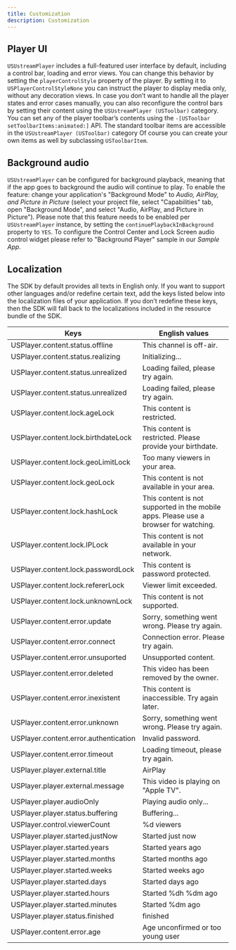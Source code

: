 ```yaml
---
title: Customization
description: Customization
---
```


## Player UI

`USUstreamPlayer` includes a full-featured user interface by default, including a control bar, loading and error views. You can change this behavior by setting the `playerControlStyle` property of the player. By setting it to `USPlayerControlStyleNone` you can instruct the player to display media only, without any decoration views.
In case you don’t want to handle all the player states and error cases manually, you can also reconfigure the control bars by setting their content using the `USUstreamPlayer (USToolbar)` category.
You can set any of the player toolbar’s contents using the `-[USToolbar setToolbarItems:animated:]` API. The standard toolbar items are accessible in the `USUstreamPlayer (USToolbar)` category Of course you can create your own items as well by subclassing `USToolbarItem`.

## Background audio

`USUstreamPlayer` can be configured for background playback, meaning that if the app goes to background the audio will continue to play.
To enable the feature: change your application's "Background Mode" to _Audio, AirPlay, and Picture in Picture_ (select your project file, select "Capabilities" tab, open "Background Mode", and select "Audio, AirPlay, and Picture in Picture").
Please note that this feature needs to be enabled per `USUstreamPlayer` instance, by setting the `continuePlaybackInBackground` property to `YES`. To configure the Control Center and Lock Screen audio control widget please refer to "Background Player" sample in our _Sample App_.

## Localization

The SDK by default provides all texts in English only.
If you want to support other languages and/or redefine certain text, add the keys listed below into the localization files of your application. If you don’t redefine these keys, then the SDK will fall back to the localizations included in the resource bundle of the SDK.

| Keys                                  | English values                                                                       |
| ------------------------------------- | ------------------------------------------------------------------------------------ |
| USPlayer.content.status.offline       | This channel is off-air.
| USPlayer.content.status.realizing     | Initializing...
| USPlayer.content.status.unrealized    | Loading failed, please try again.
| USPlayer.content.status.unrealized    | Loading failed, please try again.
| USPlayer.content.lock.ageLock         | This content is restricted.
| USPlayer.content.lock.birthdateLock   | This content is restricted. Please provide your birthdate.
| USPlayer.content.lock.geoLimitLock    | Too many viewers in your area.
| USPlayer.content.lock.geoLock         | This content is not available in your area.
| USPlayer.content.lock.hashLock        | This content is not supported in the mobile apps. Please use a browser for watching.
| USPlayer.content.lock.IPLock          | This content is not available in your network.
| USPlayer.content.lock.passwordLock    | This content is password protected.
| USPlayer.content.lock.refererLock     | Viewer limit exceeded.
| USPlayer.content.lock.unknownLock     | This content is not supported.
| USPlayer.content.error.update         | Sorry, something went wrong. Please try again.
| USPlayer.content.error.connect        | Connection error. Please try again.
| USPlayer.content.error.unsuported     | Unsupported content.
| USPlayer.content.error.deleted        | This video has been removed by the owner.
| USPlayer.content.error.inexistent     | This content is inaccessible. Try again later.
| USPlayer.content.error.unknown        | Sorry, something went wrong. Please try again.
| USPlayer.content.error.authentication | Invalid password.
| USPlayer.content.error.timeout        | Loading timeout, please try again.
| USPlayer.player.external.title        | AirPlay
| USPlayer.player.external.message      | This video is playing on "Apple TV".
| USPlayer.player.audioOnly             | Playing audio only...
| USPlayer.player.status.buffering      | Buffering...
| USPlayer.control.viewerCount          | %d viewers
| USPlayer.player.started.justNow       | Started just now
| USPlayer.player.started.years         | Started years ago
| USPlayer.player.started.months        | Started months ago
| USPlayer.player.started.weeks         | Started weeks ago
| USPlayer.player.started.days          | Started days ago
| USPlayer.player.started.hours         | Started %dh %dm ago
| USPlayer.player.started.minutes       | Started %dm ago
| USPlayer.player.status.finished       | finished
| USPlayer.content.error.age            | Age unconfirmed or too young user
